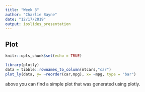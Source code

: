 ```yaml
---
title: "Week 3"
author: "Charlie Bayne"
date: "12/17/2019"
output: ioslides_presentation
---
```



## Plot
```r
knitr::opts_chunk$set(echo = TRUE)
```

```r
library(plotly)
data = tibble::rownames_to_column(mtcars,"car")
plot_ly(data, y= ~reorder(car,mpg), x= ~mpg, type = "bar")
```

above you can find a simple plot that was generated using plotly.